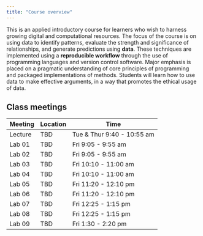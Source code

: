 ```yaml
---
title: "Course overview"
---
```


This is an applied introductory course for learners who wish to harness growing digital and computational resources. The focus of the course is on using data to identify patterns, evaluate the strength and significance of relationships, and generate predictions using **data**. These techniques are implemented using a **reproducible workflow** through the use of programming languages and version control software. Major emphasis is placed on a pragmatic understanding of core principles of programming and packaged implementations of methods. Students will learn how to use data to make effective arguments, in a way that promotes the ethical usage of data.

## Class meetings

| Meeting | Location | Time                       |
|---------|----------|----------------------------|
| Lecture | TBD      | Tue & Thur 9:40 - 10:55 am |
| Lab 01  | TBD      | Fri 9:05 - 9:55 am         |
| Lab 02  | TBD      | Fri 9:05 - 9:55 am         |
| Lab 03  | TBD      | Fri 10:10 - 11:00 am       |
| Lab 04  | TBD      | Fri 10:10 - 11:00 am       |
| Lab 05  | TBD      | Fri 11:20 - 12:10 pm       |
| Lab 06  | TBD      | Fri 11:20 - 12:10 pm       |
| Lab 07  | TBD      | Fri 12:25 - 1:15 pm        |
| Lab 08  | TBD      | Fri 12:25 - 1:15 pm        |
| Lab 09  | TBD      | Fri 1:30 - 2:20 pm         |
